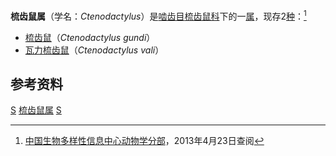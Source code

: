 {{Automatic Taxobox
| taxon = Ctenodactylus
| authority = [[约翰·爱德华·格雷|J. E. Gray]]，1830
| image = Gundi Ctenodactylus gundi 051117 2.jpg
| image_caption =[[梳齿鼠|梳齿鼠]]（''Ctenodactylus gundi''）
}}
'''梳齿鼠属'''（学名：''Ctenodactylus''）是[[啮齿目|啮齿目]][[梳齿鼠科|梳齿鼠科]]下的一[[属_(生物)|属]]，现存2[[物种|种]]：<ref>[http://zd1.brim.ac.cn/Mnamelist.asp?x_L_name=Ctenodactylus&z_L_name=LIKE%2C%27%25%2C%25%27 中国生物多样性信息中心动物学分部]{{dead link|date=2018年3月 |bot=InternetArchiveBot |fix-attempted=yes }}，2013年4月23日查阅</ref>
*[[梳齿鼠|梳齿鼠]]（''Ctenodactylus gundi''）
*[[瓦力梳齿鼠|瓦力梳齿鼠]]（''Ctenodactylus vali''）

==参考资料==
{{reflist}}
{{啮齿目小作品}}

{{taxonbar}}
[[Category:_1830年描述的分类群|S]]
[[Category:梳齿鼠属|]]
[[Category:梳齿鼠科|S]]
